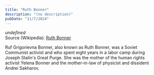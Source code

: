 ```yaml
---
title: "Ruth Bonner"
description: "(no description)"
pubDate: "11/7/2024"
---
```


*undefined*  
Source (Wikipedia): [Ruth Bonner][1]


Ruf Grigorievna Bonner, also known as Ruth Bonner, was a Soviet Communist activist and who spent eight years in a labor camp during Joseph Stalin's Great Purge. She was the mother of the human rights activist Yelena Bonner and the mother-in-law of physicist and dissident Andrei Sakharov.

[1]: https://en.wikipedia.org/wiki/Ruth_Bonner

